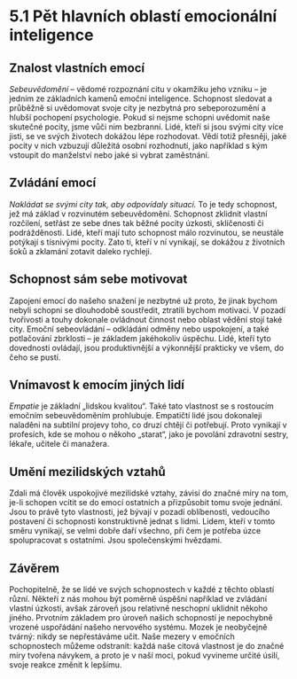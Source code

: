 # 5.1 Pět hlavních oblastí emocionální inteligence

## Znalost vlastních emocí

*Sebeuvědomění* – vědomé rozpoznání citu v okamžiku jeho vzniku – je jedním ze základních kamenů emoční inteligence. Schopnost sledovat a průběžně si uvědomovat svoje city je nezbytná pro sebeporozumění a hlubší pochopení psychologie. Pokud si nejsme schopni uvědomit naše skutečné pocity, jsme vůči nim bezbranní. Lidé, kteří si jsou svými city více jisti, se ve svých životech dokážou lépe rozhodovat. Vědí totiž přesněji, jaké pocity v nich vzbuzují důležitá osobní rozhodnutí, jako například s kým vstoupit do manželství nebo jaké si vybrat zaměstnání.

## Zvládání emocí

*Nakládat se svými city tak, aby odpovídaly situaci.* To je tedy schopnost, jež má základ v rozvinutém sebeuvědomění. Schopnost zklidnit vlastní rozčilení, setřást ze sebe dnes tak běžné pocity úzkosti, sklíčenosti či podrážděnosti. Lidé, kteří mají tuto schopnost málo rozvinutou, se neustále potýkají s tísnivými pocity. Zato ti, kteří v ní vynikají, se dokážou z životních šoků a zklamání zotavit daleko rychleji.

## Schopnost sám sebe motivovat

Zapojení emocí do našeho snažení je nezbytné už proto, že jinak bychom nebyli schopni se dlouhodobě soustředit, ztratili bychom motivaci. V pozadí tvořivosti a touhy dokonale ovládnout činnost nebo oblast vědění stojí také city. Emoční sebeovládání – odkládání odměny nebo uspokojení, a také potlačování zbrklosti – je základem jakéhokoliv úspěchu. Lidé, kteří tyto dovednosti ovládají, jsou produktivnější a výkonnější prakticky ve všem, do čeho se pustí.

## Vnímavost k emocím jiných lidí

*Empatie* je základní „lidskou kvalitou“. Také tato vlastnost se s rostoucím emočním sebeuvědoměním prohlubuje. Empatičtí lidé jsou dokonaleji naladěni na subtilní projevy toho, co druzí chtějí či potřebují. Proto vynikají v profesích, kde se mohou o někoho „starat“, jako je povolání zdravotní sestry, lékaře, učitele či manažera.

## Umění mezilidských vztahů

Zdali má člověk uspokojivé mezilidské vztahy, závisí do značné míry na tom, je-li schopen vcítit se do emocí ostatních a přizpůsobit tomu svoje jednání. Jsou to právě tyto vlastnosti, jež bývají v pozadí oblíbenosti, vedoucího postavení či schopnosti konstruktivně jednat s lidmi. Lidem, kteří v tomto směru vynikají, se velmi dobře daří všechno, při čem je potřeba úzce spolupracovat s ostatními. Jsou společenskými hvězdami.

## Závěrem

Pochopitelně, že se lidé ve svých schopnostech v každé z těchto oblastí různí. Někteří z nás mohou být poměrně úspěšní například ve zvládání vlastní úzkosti, avšak zároveň jsou relativně neschopní uklidnit někoho jiného. Prvotním základem pro úroveň našich schopností je nepochybně vrozené uspořádání našeho nervového systému. Mozek je neobyčejně tvárný: nikdy se nepřestáváme učit. Naše mezery v emočních schopnostech můžeme odstranit: každá naše citová vlastnost je do značné míry tvořena návykem, a proto je v naší moci, pokud vyvineme určité úsilí, svoje reakce změnit k lepšímu.